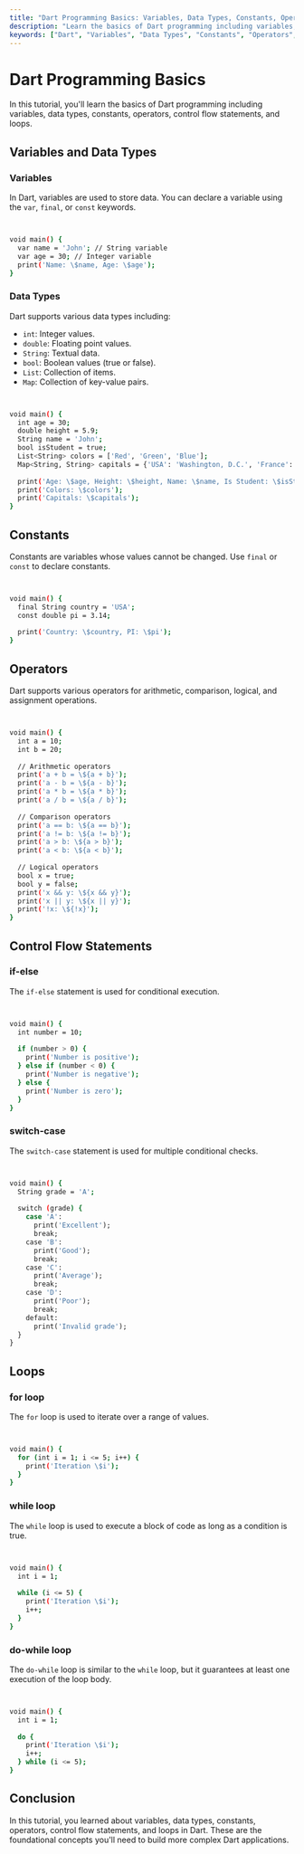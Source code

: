 ```yaml
---
title: "Dart Programming Basics: Variables, Data Types, Constants, Operators, Control Flow, and Loops"
description: "Learn the basics of Dart programming including variables, data types, constants, operators, control flow statements, and loops with examples."
keywords: ["Dart", "Variables", "Data Types", "Constants", "Operators", "Control Flow", "Loops", "Programming Basics"]
---
```



<TutorialLayout>

# Dart Programming Basics

In this tutorial, you'll learn the basics of Dart programming including variables, data types, constants, operators, control flow statements, and loops.

## Variables and Data Types

### Variables

In Dart, variables are used to store data. You can declare a variable using the `var`, `final`, or `const` keywords.

```bash


void main() {
  var name = 'John'; // String variable
  var age = 30; // Integer variable
  print('Name: \$name, Age: \$age');
}


```

### Data Types

Dart supports various data types including:

- `int`: Integer values.
- `double`: Floating point values.
- `String`: Textual data.
- `bool`: Boolean values (true or false).
- `List`: Collection of items.
- `Map`: Collection of key-value pairs.

```bash


void main() {
  int age = 30;
  double height = 5.9;
  String name = 'John';
  bool isStudent = true;
  List<String> colors = ['Red', 'Green', 'Blue'];
  Map<String, String> capitals = {'USA': 'Washington, D.C.', 'France': 'Paris'};
  
  print('Age: \$age, Height: \$height, Name: \$name, Is Student: \$isStudent');
  print('Colors: \$colors');
  print('Capitals: \$capitals');
}


```

## Constants

Constants are variables whose values cannot be changed. Use `final` or `const` to declare constants.

```bash


void main() {
  final String country = 'USA';
  const double pi = 3.14;
  
  print('Country: \$country, PI: \$pi');
}


```

## Operators

Dart supports various operators for arithmetic, comparison, logical, and assignment operations.

```bash


void main() {
  int a = 10;
  int b = 20;
  
  // Arithmetic operators
  print('a + b = \${a + b}');
  print('a - b = \${a - b}');
  print('a * b = \${a * b}');
  print('a / b = \${a / b}');
  
  // Comparison operators
  print('a == b: \${a == b}');
  print('a != b: \${a != b}');
  print('a > b: \${a > b}');
  print('a < b: \${a < b}');
  
  // Logical operators
  bool x = true;
  bool y = false;
  print('x && y: \${x && y}');
  print('x || y: \${x || y}');
  print('!x: \${!x}');
}


```

## Control Flow Statements

### if-else

The `if-else` statement is used for conditional execution.

```bash


void main() {
  int number = 10;
  
  if (number > 0) {
    print('Number is positive');
  } else if (number < 0) {
    print('Number is negative');
  } else {
    print('Number is zero');
  }
}


```

### switch-case

The `switch-case` statement is used for multiple conditional checks.

```bash


void main() {
  String grade = 'A';
  
  switch (grade) {
    case 'A':
      print('Excellent');
      break;
    case 'B':
      print('Good');
      break;
    case 'C':
      print('Average');
      break;
    case 'D':
      print('Poor');
      break;
    default:
      print('Invalid grade');
  }
}


```

## Loops

### for loop

The `for` loop is used to iterate over a range of values.

```bash


void main() {
  for (int i = 1; i <= 5; i++) {
    print('Iteration \$i');
  }
}


```

### while loop

The `while` loop is used to execute a block of code as long as a condition is true.

```bash


void main() {
  int i = 1;
  
  while (i <= 5) {
    print('Iteration \$i');
    i++;
  }
}


```

### do-while loop

The `do-while` loop is similar to the `while` loop, but it guarantees at least one execution of the loop body.

```bash


void main() {
  int i = 1;
  
  do {
    print('Iteration \$i');
    i++;
  } while (i <= 5);
}


```

## Conclusion

In this tutorial, you learned about variables, data types, constants, operators, control flow statements, and loops in Dart. These are the foundational concepts you'll need to build more complex Dart applications.

</TutorialLayout>
